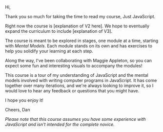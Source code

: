 Hi,

Thank you so much for taking the time to read my course, Just JavaScript.

Right now the course is [explanation of V2 here]. We hope to eventually expand the curriculum to include [explanation of V3].

The course is meant to be explored in stages, one module at a time, starting with *Mental Models*. Each module stands on its own and has exercises to help you solidify your learning at each step.

Along the way, I've been collaborating with Maggie Appleton, so you can expect some fun and interesting visuals to accompany the modules!

This course is a tour of my understanding of JavaScript and the mental models involved with writing computer programs in JavaScript. It has come together over many iterations, and we're always looking to improve it, so I would love to hear any feedback or questions that you might have.

I hope you enjoy it!

Cheers,
Dan

_Please note that this course assumes you have some experience with JavaScript and isn't intended for the complete novice._
